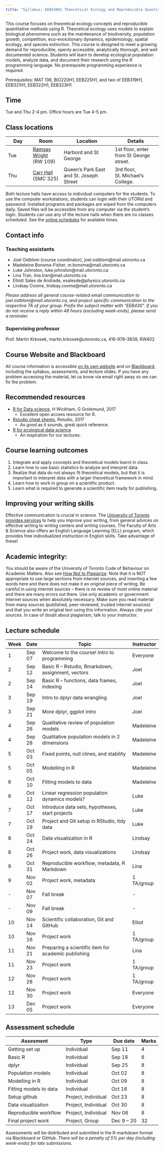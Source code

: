 ```yaml
---
title: "Syllabus: EEB430H1 Theoretical Ecology and Reproducible Quantitative Methods using R [24L, 12P]"
---
```


This course focuses on theoretical ecology concepts and reproducible quantitative methods using R. Theoretical ecology uses models to explain biological phenomena such as the maintenance of biodiversity, population growth, competition, eco-evolutionary dynamics, epidemiology, spatial ecology, and species extinction. This course is designed to meet a growing demand for reproducible, openly accessible, analytically thorough, and well documented science. Students will learn to develop ecological population models, analyze data, and document their research using the R programming language. No prerequisite programming experience is required.

Prerequisites: MAT 136, BIO220H1, EEB225H1, and two of EEB319H1, EEB321H1,
EEB322H1, EEB323H1

## Time

Tue and Thu 2-4 pm. Office hours are Tue 4-5 pm.  

## Class locations

| Day | Room | Location | Details |
|-----|------|----------|---------|
| Tue | [Ramsay Wright](http://map.utoronto.ca/utsg/building/072) (RW 109) | Harbord and St George | 1st floor, enter from St George street. |
| Thu | [Carr Hall](http://map.utoronto.ca/utsg/building/426) (SMC 325) | Queen's Park East and St. Joseph Street | 3rd floor, St. Michael's College. |

Both lecture halls have access to individual computers for the students. To use the computer workstations, students can login with their UTORid and password. Installed programs and packages are wiped from the computers daily. Saved files will be accessible from any computer via the student's login. Students can use any of the lecture halls when there are no classes scheduled. See the [online schedules](http://lab.chass.utoronto.ca/carr.php) for available times.

## Contact info

### Teaching assistants

- Joel Ostblom (course coordinator), joel.ostblom@mail.utoronto.ca  
- Madeleine Bonsma-Fisher, m.bonsma@mail.utoronto.ca  
- Luke Johnston, luke.johnston@mail.utoronto.ca  
- Lina Tran, lina.tran@mail.utoronto.ca  
- Elliott Sales de Andrade, esalesde@physics.utoronto.ca  
- Lindsay Coome, lindsay.coome@mail.utoronto.ca  

_Please address all general course-related email communication to joel.ostblom@mail.utoronto.ca, and project specific communication to the respective TA of your group. Prefix the subject matter with "EEB430". If you do not receive a reply within 48 hours (excluding week-ends), please send a reminder._

### Supervising professor
Prof. Martin Krkosek, martin.krkosek@utoronto.ca, 416-978-3839, RW402

## Course Website and Blackboard
All course information is accessible [on its own website](https://uoftcoders.github.io/rcourse/) and on [Blackboard](https://portal.utoronto.ca/), including the syllabus, assessments, and lecture slides. If you have any problem accessing the material, let us know via email right away so we can fix the problem.

## Recommended resources
- [R for Data science](http://r4ds.had.co.nz/), H Wickham, G Grolemund, 2017
    - Excellent open access resource for R.
- [Rstudio cheat sheets](https://www.rstudio.com/resources/cheatsheets/), Rstudio, 2017
    - As good as it sounds, great quick reference.
- [R for ecological data science](http://www.datacarpentry.org/R-ecology-lesson/index.html)
    - An inspiration for our lectures.

## Course learning outcomes
1. Integrate and apply concepts and theoretical models learnt in class.
2. Learn how to use basic statistics to analyze and interpret data.
3. Realize that data do not always fit theoretical models, but that it is important to interpret data with a larger theoretical framework in mind.
4. Learn how to work in group on a scientific product.
5. Learn what is required to generate a scientific item ready for publishing.

## Improving your writing skills
Effective communication is crucial in science. The [University of Toronto provides services](http://www.writing.utoronto.ca/) to help you improve your writing, from general advices on effective writing to writing centers and writing courses. The Faculty of Arts & Science also offers an English Language Learning (ELL) program, which provides free individualized instruction in English skills. Take advantage of these!

## Academic integrity:
You should be aware of the University of Toronto Code of Behaviour on Academic Matters. Also see [How Not to Plagiarize](http://advice.writing.utoronto.ca/using-sources/how-not-to-plagiarize/). Note that it is NOT appropriate to use large sections from internet sources, and inserting a few words here and there does not make it an original piece of writing. Be careful in using internet sources – there is no review of most online material and there are many errors out there. Use only academic or government internet sources when absolutely necessary. Make sure you read material from many sources (published, peer-reviewed, trusted internet sources) and that you write an original text using this information. Always cite your sources. In case of doubt about plagiarism, talk to your instructor.

## Lecture schedule

| Week | Date   | Topic                                               | Instructor     |
|------|--------|-----------------------------------------------------|----------------|
| 1    | Sep 07 | Welcome to the course! Intro to programming         | Everyone       |
| 2    | Sep 12 | Basic R – Rstudio, Rmarkdown, assignment, vectors   | Joel           |
| 2    | Sep 14 | Basic R – functions, data frames, indexing          | Joel           |
| 3    | Sep 19 | Intro to dplyr data wrangling                       | Joel           |
| 3    | Sep 21 | More dplyr, ggplot intro                            | Joel           |
| 4    | Sep 26 | Qualitative review of population models             | Madeleine      |
| 4    | Sep 28 | Qualitative population models in 2 dimensions       | Madeleine      |
| 5    | Oct 03 | Fixed points, null clines, and stability            | Madeleine      |
| 5    | Oct 05 | Modelling in R                                       | Madeleine      |
| 6   | Oct 10 | Fitting models to data                              | Madeleine      |
| 6   | Oct 12 | Linear regression population dynamics models?       | Luke           |
| 7   | Oct 17 | Introduce data sets, hypotheses, start projects     | Luke           |
| 7   | Oct 19 | Project and Git setup in RStudio, tidy data         | Luke           |
| 8   | Oct 24 | Data visualization in R                             | Lindsay        |
| 8   | Oct 26 | Project work, data visualizations                   | Lindsay        |
| 9   | Oct 31 | Reproducible workflow, metadata, R Markdown         | Lina           |
| 9   | Nov 02 | Project work, metadata                              | 1 TA/group     |
| -    | Nov 07 | Fall break                                          | -              |
| -    | Nov 09 | Fall break                                          | -              |
| 10   | Nov 14 | Scientific collaboration, Git and GitHub            | Elliot         |
| 10   | Nov 16 | Project work                                        | 1 TA/group     |
| 11   | Nov 21 | Preparing a scientific item for academic publishing | Lina           |
| 11   | Nov 23 | Project work                                        | 1 TA/group     |
| 12   | Nov 28 | Project work                                        | 1 TA/group     |
| 12   | Nov 30 | Project work                                        | Everyone       |
| 13   | Dec 05 | Project work                                        | Everyone       |

## Assessment schedule 

| Assesment             | Type                | Due date   | Marks |
|-----------------------|---------------------|------------|-------|
| Getting set up        | Individual          | Sep 11     | 4     |
| Basic R               | Individual          | Sep 18     | 8     |
| dplyr                 | Individual          | Sep 25     | 8     |
| Population models     | Individual          | Oct 02     | 8     |
| Modelling in R        | Individual          | Oct 09     | 8     |
| Fitting models to data    | Individual      | Oct 16     | 8     |
| Setup github          | Project, Individual | Oct 23     | 8     |
| Data visualization    | Project, Individual | Oct 30     | 8     |
| Reproducible workflow | Project, Individual | Nov 06     | 8     |
| Final project work    | Project, Group      | Dec 9 – 20 | 32    |

Assessments will be distributed and submitted in the R-markdown format via Blackboard or GitHub. _There will be a penalty of 5% per day (including week-ends) for late submissions._
